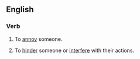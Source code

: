 ==English==

===Verb===
{{head|en|verb|head=[[get]] [[in]] someone's [[hair]]}}

# {{label|en|idiomatic}} To [[annoy]] someone.
# {{label|en|idiomatic}} To [[hinder]] someone or [[interfere]] with their actions.